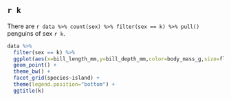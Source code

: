 ## `r k`

There are `r data %>% count(sex) %>% filter(sex == k) %>% pull()` penguins of sex `r k`.

```{r echo=FALSE, fig.height=5, fig.width=10, warning=FALSE, results="asis"}

data %>% 
  filter(sex == k) %>% 
  ggplot(aes(x=bill_length_mm,y=bill_depth_mm,color=body_mass_g,size=flipper_length_mm,shape =as_factor(year))) +
  geom_point() +
  theme_bw() +
  facet_grid(species~island) +
  theme(legend.position="bottom") +
  ggtitle(k)
  
```

\newpage